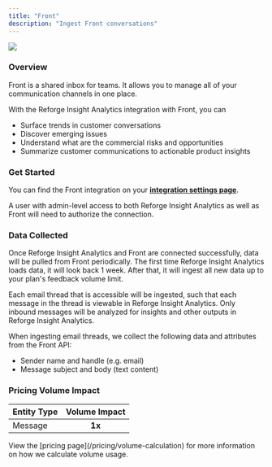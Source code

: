 ```yaml
---
title: "Front"
description: "Ingest Front conversations"
---
```


<Frame>
  <img 
    src="/front.png"
    style={{ width:"100%" }}
    />
</Frame>

### Overview

Front is a shared inbox for teams. It allows you to manage all of your communication channels in one place.

With the Reforge Insight Analytics integration with Front, you can

- Surface trends in customer conversations
- Discover emerging issues
- Understand what are the commercial risks and opportunities
- Summarize customer communications to actionable product insights

### Get Started

You can find the Front integration on your [**integration settings page**](https://insights.reforge.com/w/default/settings/integrations/front).

A user with admin-level access to both Reforge Insight Analytics as well as Front will need to authorize the connection.

<Steps>
  <Step title='Go to "Settings"'>
    
  </Step>
  <Step title='Click "Integrations" in the navigation menu'>
    
  </Step>
  <Step title='Click "Front"'>
    
  </Step>
  <Step title='Click "Connect"'>
    
  </Step>
  <Step title="If necessary, log in to Front using the appropriate account">
    
  </Step>
  <Step title="Review and approve the permissions requested">
    
  </Step>
  <Step title="Once confirmed, you will be returned to Reforge Insight Analytics, where you can toggle on conversation ingestion">
    
  </Step>
</Steps>

### Data Collected

Once Reforge Insight Analytics and Front are connected successfully, data will be pulled from Front periodically. The first time Reforge Insight Analytics loads data, it will look back 1 week. After that, it will ingest all new data up to your plan's feedback volume limit.

Each email thread that is accessible will be ingested, such that each message in the thread is viewable in Reforge Insight Analytics. Only inbound messages will be analyzed for insights and other outputs in Reforge Insight Analytics.

When ingesting email threads, we collect the following data and attributes from the Front API:

- Sender name and handle (e.g. email)
- Message subject and body (text content)

### Pricing Volume Impact

| Entity Type | Volume Impact |
| :---------- | :-----------: |
| Message     | **1x**        |

<Info>
  View the [pricing page](/pricing/volume-calculation) for more information on
  how we calculate volume usage.
</Info>